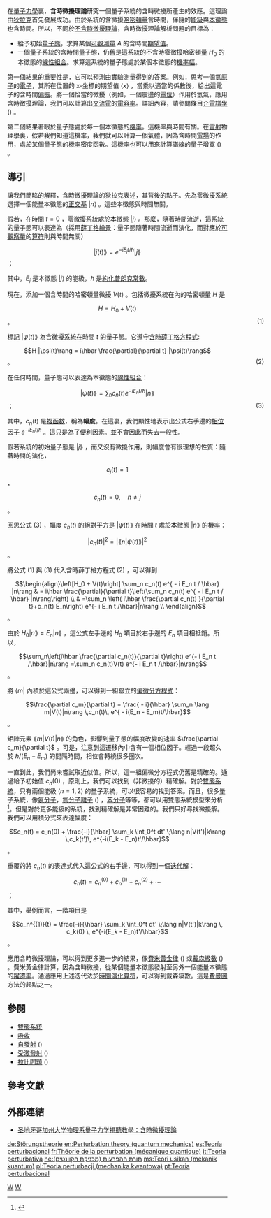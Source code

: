{{NoteTA|G1=物理學}}

在[[量子力學|量子力學]]裏，'''含時微擾理論'''研究一個量子系統的含時微擾所產生的效應。這理論由[[狄拉克|狄拉克]]首先發展成功。由於系統的含微擾[[哈密頓量|哈密頓量]]含時間，伴隨的[[能級|能級]]與[[本徵態|本徵態]]也含時間。所以，不同於[[不含時微擾理論|不含時微擾理論]]，含時微擾理論解析問題的目標為：
*給予初始[[量子態|量子態]]，求算某個[[可觀測量|可觀測量]] <math>A</math> 的含時間[[期望值|期望值]]。
*一個量子系統的含時間量子態，仍舊是這系統的不含時零微擾哈密頓量 <math>H_{0}</math> 的本徵態的[[線性組合|線性組合]]。求算這系統的量子態處於某個本徵態的[[機率幅|機率幅]]。

第一個結果的重要性是，它可以預測由實驗測量得到的答案。例如，思考一個[[氫原子|氫原子]]的[[電子|電子]]，其所在位置的 x-坐標的期望值 <math>\langle x\rangle</math> ，當乘以適當的係數後，給出這電子的含時間[[偏振|偏振]]。將一個恰當的微擾（例如，一個震盪的[[電位|電位]]）作用於氫氣，應用含時微擾理論，我們可以計算出[[交流電|交流電]]的[[電容率|電容率]]。詳細內容，請參閱條目[[介電譜學|介電譜學]] ({{lang|en|dielectric spectroscopy}}) 。

第二個結果著眼於量子態處於每一個本徵態的[[機率|機率]]。這機率與時間有關。在[[雷射|雷射]]物理學裏，假若我們知道這機率，我們就可以計算一個氣體，因為含時間[[電場|電場]]的作用，處於某個量子態的[[機率密度函數|機率密度函數]]。這機率也可以用來計算[[譜線|譜線]]的量子增寬 ({{lang|en|quantum broadening}}) 。

==導引==
讓我們簡略的解釋，含時微擾理論的狄拉克表述，其背後的點子。先為零微擾系統選擇一個能量本徵態的[[正交基|正交基]] <math>{|n\rangle}</math> 。這些本徵態與時間無關。

假若，在時間 <math>t = 0</math> ，零微擾系統處於本徵態 <math>|j\rangle</math> 。那麼，隨著時間流逝，這系統的量子態可以表達為（採用[[薛丁格繪景|薛丁格繪景]]：量子態隨著時間流逝而演化，而對應於[[可觀察量|可觀察量]]的[[算符|算符]]則與時間無關）
:<math> |j(t)\rang = e^{ - iE_j t /\hbar} |j\rang </math> ；

其中，<math>E_j</math> 是本徵態 <math>|j\rangle</math> 的能級，<math>\hbar</math> 是[[約化普朗克常數|約化普朗克常數]]。

現在，添加一個含時間的哈密頓量微擾 <math>V(t)</math> 。包括微擾系統在內的哈密頓量 <math>H</math> 是
:<math> H = H_0 + V(t)</math> 。<span style="position:absolute;right:15%">(1)</span>

標記 <math>|\psi(t)\rang</math> 為含微擾系統在時間 <math>t</math> 的量子態。它遵守[[含時薛丁格方程式|含時薛丁格方程式]]:
:<math> H |\psi(t)\rang = i\hbar \frac{\partial}{\partial t} |\psi(t)\rang</math> 。<span style="position:absolute;right:15%">(2)</span>

在任何時間，量子態可以表達為本徵態的[[線性組合|線性組合]]：
:<math> |\psi(t)\rang = \sum_n c_n(t) e^{ - i E_n t / \hbar} |n\rang </math> ；<span style="position:absolute;right:15%">(3)</span>

其中，<math>c_{n}(t)</math> 是[[複函數|複函數]]，稱為'''幅度'''。在這裏，我們顯性地表示出公式右手邊的[[相位因子|相位因子]] <math>e^{ - i E_n t / \hbar}</math> 。這只是為了便利因素。並不會因此而失去一般性。

假若系統的初始量子態是 <math>|j\rang</math> ，而又沒有微擾作用，則幅度會有很理想的性質：隨著時間的演化，
:<math>c_j(t)=1</math> ，
:<math>c_n(t)=0,\quad n\ne j</math> 。

回思公式 (3) ，幅度 <math>c_{n}(t)</math> 的絕對平方是 <math>|\psi(t)\rang</math> 在時間 <math>t</math> 處於本徵態 <math>|n\rang</math> 的[[機率|機率]]：
:<math> \left|c_n(t)\right|^2 = \left|\lang n|\psi(t)\rang\right|^2</math> 。

將公式 (1) 與 (3) 代入含時薛丁格方程式 (2) ，可以得到
:<math>\begin{align}\left[H_0 + V(t)\right] \sum_n c_n(t) e^{ - i E_n t / \hbar} |n\rang
 & = i\hbar \frac{\partial}{\partial t}\left(\sum_n c_n(t) e^{ - i E_n t / \hbar} |n\rang\right) \\
 & =\sum_n \left( i\hbar \frac{\partial c_n(t) }{\partial t}+c_n(t) E_n\right) e^{- i E_n t /\hbar}|n\rang \\
\end{align}</math><span style="vertical-align:bottom">。</span>

由於 <math>H_0 |n\rang=E_n|n\rang</math> ，這公式左手邊的 <math>H_0</math> 項目於右手邊的 <math>E_n</math> 項目相抵銷。所以，
:<math> \sum_n\left(i\hbar \frac{\partial c_n(t)}{\partial t}\right) e^{- i E_n t /\hbar}|n\rang =\sum_n c_n(t)V(t) e^{- i E_n t /\hbar}|n\rang</math> 。

將 <math>\langle m|</math> 內積於這公式兩邊，可以得到一組聯立的[[偏微分方程式|偏微分方程式]]：
:<math> \frac{\partial c_m}{\partial t} = \frac{ - i}{\hbar} \sum_n \lang m|V(t)|n\rang \,c_n(t)\, e^{ - i(E_n - E_m)t/\hbar} </math> 。

矩陣元素 <math>\lang m|V(t)|n\rang</math> 的角色，影響到量子態的幅度改變的速率 <math>\frac{\partial c_m}{\partial t}</math> 。可是，注意到這遷移內中含有一個相位因子。經過一段超久於 <math>\hbar/(E_n - E_m)</math> 的間隔時間，相位會轉繞很多圈次。

一直到此，我們尚未嘗試取近似值。所以，這一組偏微分方程式仍舊是精確的。通過給予初始值 <math>c_n(0)</math> ，原則上，我們可以找到（非微擾的）精確解。對於[[雙態系統|雙態系統]]，只有兩個能級 (<math>n=1,\,2</math>) 的量子系統，可以很容易的找到答案。而且，很多量子系統，像[[氨|氨分子]]，[[氫分子離子|氫分子離子]] ({{lang|en|Hydrogen molecular ion}}) ，[[苯|苯分子]]等等，都可以用雙態系統模型來分析<ref name="Feynman2006">{{cite book|last = 費曼|first = 理查|authorlink = 理查·費曼|last2 = 雷頓|first2 = 羅伯|last3 = 山德士|first3 = 馬修|title = 費曼物理學講義 III (2) 量子力學應用|publisher =天下文化書|location =台灣|date = 2006|pages = pp. 71-108|isbn = 986-417-672-2 }}</ref>。但是對於更多能級的系統，找到精確解是非常困難的。我們只好尋找微擾解。我們可以用積分式來表達幅度：
:<math> c_n(t) = c_n(0) + \frac{-i}{\hbar} \sum_k \int_0^t dt' \;\lang n|V(t')|k\rang \,c_k(t')\, e^{-i(E_k - E_n)t'/\hbar} </math> 。

重覆的將 <math>c_n(t)</math> 的表達式代入這公式的右手邊，可以得到一個[[迭代|迭代解]]：
:<math>c_n(t) = c_n^{(0)} + c_n^{(1)} + c_n^{(2)} + \cdots</math> ；

其中，舉例而言，一階項目是
:<math>c_n^{(1)}(t) = \frac{-i}{\hbar} \sum_k \int_0^t dt' \;\lang n|V(t')|k\rang \, c_k(0) \, e^{-i(E_k - E_n)t'/\hbar} </math> 。

應用含時微擾理論，可以得到更多進一步的結果，像[[費米黃金定則|費米黃金律]] ({{lang|en|Fermi's golden rule}}) 或[[戴森級數|戴森級數]] ({{lang|en|Dyson series}}) 。費米黃金律計算，因為含時微擾，從某個能量本徵態發射至另外一個能量本徵態的[[躍遷|躍遷率]]。通過應用上述迭代法於[[時間演化算符|時間演化算符]]，可以得到戴森級數。這是[[費曼圖|費曼圖]]方法的起點之一。

==參閱==
*[[雙態系統|雙態系統]]
*[[吸收|吸收]]
*[[自發射|自發射]] ({{lang|en|spontaneous emission}})
*[[受激發射|受激發射]]  ({{lang|en|stimulated emission}})
*[[拉比問題|拉比問題]] ({{lang|en|Rabi problem}})

==參考文獻==
<references />

==外部連結==
*[https://web.archive.org/web/20100624233244/http://physicsstream.ucsd.edu/courses/fall2003/physics130b/movies/2003-11-19_full.mov 圣地牙哥加州大学物理系量子力学視聽教學：含時微擾理論]

[[Category:量子力學|W]]
[[Category:微擾理論|W]]

[[de:Störungstheorie|de:Störungstheorie]]
[[en:Perturbation_theory_(quantum_mechanics)|en:Perturbation theory (quantum mechanics)]]
[[es:Teoría_perturbacional|es:Teoría perturbacional]]
[[fr:Théorie_de_la_perturbation_(mécanique_quantique)|fr:Théorie de la perturbation (mécanique quantique)]]
[[it:Teoria_perturbativa|it:Teoria perturbativa]]
[[he:תורת_ההפרעות_(מכניקת_הקוונטים)|he:תורת ההפרעות (מכניקת הקוונטים)]]
[[ms:Teori_usikan_(mekanik_kuantum)|ms:Teori usikan (mekanik kuantum)]]
[[pl:Teoria_perturbacji_(mechanika_kwantowa)|pl:Teoria perturbacji (mechanika kwantowa)]]
[[pt:Teoria_perturbacional|pt:Teoria perturbacional]]